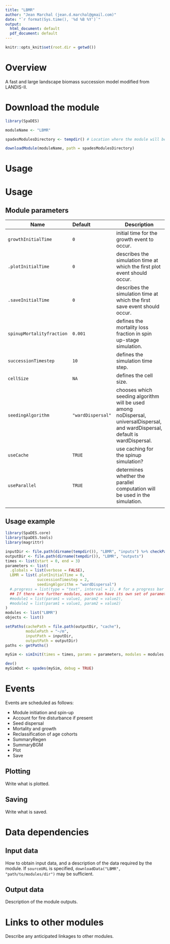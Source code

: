 ```yaml
---
title: "LBMR"
author: "Jean Marchal (jean.d.marchal@gmail.com)"
date: "`r format(Sys.time(), '%d %B %Y')`"
output:
  html_document: default
  pdf_document: default
---
```


```r
knitr::opts_knit$set(root.dir = getwd())
```


# Overview
A fast and large landscape biomass succession model modified from LANDIS-II.

# Download the module
```r
library(SpaDES)

moduleName <- "LBMR"

spadesModulesDirectory <- tempdir() # Location where the module will be downloaded

downloadModule(moduleName, path = spadesModulesDirectory)
```

# Usage

# Usage
## Module parameters
Name|Default|Description
----|:--------------|---------------------------------------------------------------------
`growthInitialTime`|`0`|initial time for the growth event to occur.
`.plotInitialTime`|`0`|describes the simulation time at which the first plot event should occur.
`.saveInitialTime`|`0`|describes the simulation time at which the first save event should occur.
`spinupMortalityfraction`|`0.001`|defines the mortality loss fraction in spin up-stage simulation.
`successionTimestep`|`10`|defines the simulation time step.
`cellSize`|`NA`|defines the cell size.
`seedingAlgorithm`|`"wardDispersal"`|chooses which seeding algorithm will be used among noDispersal, universalDispersal, and wardDispersal, default is wardDispersal.
`useCache`|`TRUE`|use caching for the spinup simulation?
`useParallel`|`TRUE`|determines whether the parallel computation will be used in the simulation.
|||


## Usage example
```r
library(SpaDES.core)
library(SpaDES.tools)
library(magrittr)

inputDir <- file.path(dirname(tempdir()), "LBMR", "inputs") %>% checkPath(create = TRUE)
outputDir <- file.path(dirname(tempdir()), "LBMR", "outputs") 
times <- list(start = 0, end = 3)
parameters <- list(
  .globals = list(verbose = FALSE),
  LBMR = list(.plotInitialTime = 0,
              successionTimestep = 2,
              seedingAlgorithm = "wardDispersal")
  #.progress = list(type = "text", interval = 1), # for a progress bar
  ## If there are further modules, each can have its own set of parameters:
  #module1 = list(param1 = value1, param2 = value2),
  #module2 = list(param1 = value1, param2 = value2)
)
modules <- list("LBMR")
objects <- list()

setPaths(cachePath = file.path(outputDir, "cache"),
         modulePath = "~/m",
         inputPath = inputDir,
         outputPath = outputDir)
paths <- getPaths()

mySim <- simInit(times = times, params = parameters, modules = modules, objects = objects, paths = paths)

dev()
mySimOut <- spades(mySim, debug = TRUE)
```

# Events
Events are scheduled as follows:

- Module initiation and spin-up
- Account for fire disturbance if present
- Seed dispersal
- Mortality and growth
- Reclassification of age cohorts
- SummaryRegen
- SummaryBGM
- Plot
- Save

## Plotting

Write what is plotted.

## Saving

Write what is saved.

# Data dependencies

## Input data

How to obtain input data, and a description of the data required by the module.
If `sourceURL` is specified, `downloadData("LBMR", "path/to/modules/dir")` may be sufficient.

## Output data

Description of the module outputs.

# Links to other modules

Describe any anticipated linkages to other modules.

